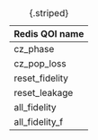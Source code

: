 |Redis QOI name|
|---------| 
|cz_phase    |
|cz_pop_loss      |
|reset_fidelity      |
|reset_leakage      |
|all_fidelity      |
|all_fidelity_f      |

: {.striped}